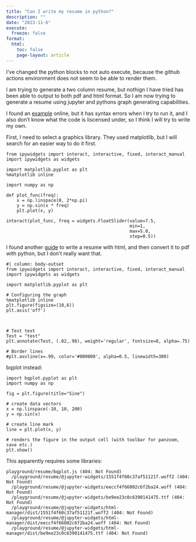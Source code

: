 ```yaml
---
title: "Can I write my resume in python?"
description: ""
date: "2023-11-6"
execute:
  freeze: false
format:
  html:
    toc: false
    page-layout: article
---
```


::: {.callout-note}
I've changed the python blocks to not auto execute, because the github actions environment does not seem to be able to render them.
:::

I am trying to generate a two column resume, but nothign I have tried has been able to output to both pdf and html format. So I am now trying to generate a resume using jupyter and pythons graph generating capabilities. 


I found an [example](https://towardsdatascience.com/generating-a-resume-in-python-1480a4d6a399) online, but it has syntax errors when I try to run it, and I also don't know what the code is liscensed under, so I think I will try to write my own. 

First, I need to select a graphics library. They used matplotlib, but I will search for an easier way to do it first. 


```.python
from ipywidgets import interact, interactive, fixed, interact_manual
import ipywidgets as widgets

import matplotlib.pyplot as plt
%matplotlib inline

import numpy as np

def plot_func(freq):
    x = np.linspace(0, 2*np.pi)
    y = np.sin(x * freq)
    plt.plot(x, y)

interact(plot_func, freq = widgets.FloatSlider(value=7.5,
                                               min=1,
                                               max=5.0,
                                               step=0.5))
```


I found another [guide](https://www.iceorfire.com/post/resume-generation-with-python) to write a resume with html, and then convert it to pdf with python, but I don't really want that. 


```.python
#| column: body-outset
from ipywidgets import interact, interactive, fixed, interact_manual
import ipywidgets as widgets

import matplotlib.pyplot as plt

# Configuring the graph
%matplotlib inline
plt.figure(figsize=(10,6))
plt.axis('off')



# Test text
Test = "test"
plt.annotate(Test, (.02,.98), weight='regular', fontsize=8, alpha=.75)

# Border lines
#plt.axvline(x=.99, color='#000000', alpha=0.5, linewidth=300)
```


bqplot instead:

```.python
import bqplot.pyplot as plt
import numpy as np

fig = plt.figure(title="Sine")

# create data vectors
x = np.linspace(-10, 10, 200)
y = np.sin(x)

# create line mark
line = plt.plot(x, y)

# renders the figure in the output cell (with toolbar for panzoom, save etc.)
plt.show()

```

This apparently requires some libraries:

```.default
playground/resume/bqplot.js (404: Not Found)
  /playground/resume/@jupyter-widgets/1551f4f60c37af51121f.woff2 (404: Not Found)
  /playground/resume/@jupyter-widgets/eeccf4f66002c6f2ba24.woff (404: Not Found)
  /playground/resume/@jupyter-widgets/be9ee23c0c6390141475.ttf (404: Not Found)
  /playground/resume/@jupyter-widgets/html-manager/dist/1551f4f60c37af51121f.woff2 (404: Not Found)
  /playground/resume/@jupyter-widgets/html-manager/dist/eeccf4f66002c6f2ba24.woff (404: Not Found)
  /playground/resume/@jupyter-widgets/html-manager/dist/be9ee23c0c6390141475.ttf (404: Not Found)
```

